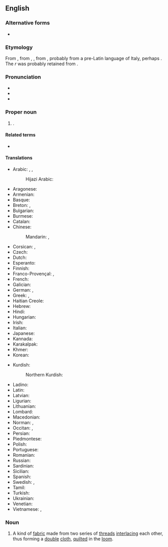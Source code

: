 ==English==
{{wikipedia}}

===Alternative forms===
* {{l|en|Marseille}}

===Etymology===
From {{bor|en|fr|Marseille}}, from {{der|en|la|Massilia}}, {{m|la|Marsilia}}, from {{der|en|grc|Μασσαλία}}, probably from a pre-Latin language of Italy, perhaps {{der|en|xlg|-}} {{m|lij|mas||spring}}. The ''r'' was probably retained from {{der|en|ar|مَرْسَى||harbor}}. {{root|en|ar|ر س و}}

{{rfe|en|where did the English ''-s'' come from?}}

===Pronunciation===
* {{IPA|en|/mɑː(ɹ)ˈseɪ/|qual2=dated|/mɑː(ɹ)ˈseɪlz/}}
* {{audio|en|LL-Q1860 (eng)-Vealhurl-Marseilles.wav|Audio (Southern England)}}
* {{rhymes|en|eɪ|eɪlz|s=2}}

===Proper noun===
{{en-proper noun}}

# {{place|en|capital city|dept/Bouches-du-Rhône|c/France|;|capital city|r:pref/Provence-Alpes-Côte d'Azur}}.

====Related terms====
* {{l|en|Massiliote}}

====Translations====
{{trans-top|city in southern France}}
* Arabic: {{t|ar|مَرْسِيلْيَا|f}}, {{t|ar|مَارْسِيلْيَا|f}}, {{t|ar|مارساي|f|tr=mārsāy}} {{qualifier|French form}}
*: Hijazi Arabic: {{t|acw|مَرْسيليا|f|tr=marsīlya}}
* Aragonese: {{t|an|Marsiella}}
* Armenian: {{t|hy|Մարսել}}
* Basque: {{t|eu|Marseilla}}
* Breton: {{t|br|Marsilha|f}}, {{t|br|Marseille|f}}
* Bulgarian: {{t|bg|Марси́лия|f|sc=Cyrl}}
* Burmese: {{t|my|မာဆေးမြို့}}
* Catalan: {{t+|ca|Marsella|f}}
* Chinese:
*: Mandarin: {{t+|cmn|馬賽|sc=Hani}}, {{t+|cmn|马赛|tr=Mǎsài|sc=Hani}}
* Corsican: {{t|co|Marseglia|f}}, {{t|co|Marsiglia|f}}
* Czech: {{t+|cs|Marseille|f}}
* Dutch: {{t|nl|Marseille|n}}
* Esperanto: {{t|eo|Marsejlo}}
* Finnish: {{t|fi|Marseilles}}
* Franco-Provençal: {{t|frp|Marselye}}, {{t|frp|Marsèlye}}
* French: {{t+|fr|Marseille|m}}
* Galician: {{t+|gl|Marsella|f}}
* German: {{t+|de|Marseille|n}}, {{t|de|Massilien|n}}
* Greek: {{t+|el|Μασσαλία|f}}, {{t|el|Μαρσέιγ}}
* Haitian Creole: {{t|ht|Masey}}
* Hebrew: {{t|he|מרסיי|f}}
* Hindi: {{t|hi|मार्सैय|sc=Deva}}
* Hungarian: {{t+|hu|Marseille}}
* Irish: {{t|ga|Marseille}}
* Italian: {{t+|it|Marsiglia|f}}
* Japanese: {{t|ja|マルセイユ|tr=Maruseiyu|sc=Jpan}}
* Kannada: {{t|kn|ಮಾರ್ಸೆಲ್ಲಿ}}
* Karakalpak: {{t|kaa|Marsel}}
* Khmer: {{t|km|ម៉ាកសី}}
* Korean: {{t|ko|^마르세유}}
{{trans-mid}}
* Kurdish:
*: Northern Kurdish: {{t|kmr|Masêy}}
* Ladino: {{t|lad|Marseya}}
* Latin: {{t+|la|Massilia|f}}
* Latvian: {{t|lv|Marseļa|f}}
* Ligurian: {{t|lij|Marseggia}}
* Lithuanian: {{t|lt|Marselis|m}}
* Lombard: {{t|lmo|Marseja}}
* Macedonian: {{t|mk|Марсе́ј|m}}
* Norman: {{t|nrf|Marsêle}}, {{t|nrf|Marsèle}}
* Occitan: {{t+|oc|Marselha|f}}, {{qualifier|Mistralian}} {{t|oc|Marsiho|f}}
* Persian: {{t|fa|مارسی|tr=mârsey|sc=fa-Arab}}
* Piedmontese: {{t|pms|Marsèja}}
* Polish: {{t+|pl|Marsylia|f}}
* Portuguese: {{t|pt|Marselha|f}}
* Romanian: {{t+|ro|Marsilia|f}}
* Russian: {{t+|ru|Марсе́ль|m|tr=Marsɛ́lʹ}}
* Sardinian: {{t|sc|Marsìllia|f}}
* Sicilian: {{t|scn|Marsigghia|f}}
* Spanish: {{t+|es|Marsella|f}}
* Swedish: {{t+|sv|Marseille|n}}, {{t+|sv|Marseilles|n}}
* Tamil: {{t|ta|மர்சேய்|sc=Taml}}
* Turkish: {{t|tr|Marsilya}}
* Ukrainian: {{t|uk|Марсе́ль|m|sc=Cyrl}}
* Venetian: {{t|vec|Marsegia}}
* Vietnamese: {{t|vi|Mạc-xây}}, {{t|vi|Mác-xây}}
{{trans-bottom}}

===Noun===
{{en-noun|-}}

# A kind of [[fabric]] made from two series of [[thread]]s [[interlace|interlacing]] each other, thus forming a [[double]] [[cloth]], [[quilt]]ed in the [[loom]].

{{topics|en|Fabrics}}